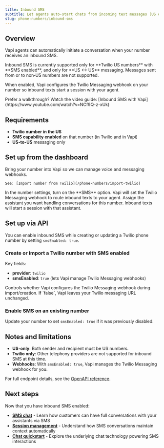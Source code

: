 ```yaml
---
title: Inbound SMS
subtitle: Let agents auto-start chats from incoming text messages (US only)
slug: phone-numbers/inbound-sms
---
```


## Overview

Vapi agents can automatically initiate a conversation when your number receives an inbound SMS.

<Warning>
  Inbound SMS is currently supported only for **Twilio US numbers** with **SMS enabled**, and only for **US ↔ US** messaging. Messages sent from or to non‑US numbers are not supported.
</Warning>

When enabled, Vapi configures the Twilio Messaging webhook on your number so inbound texts start a session with your agent.

<Tip>
  Prefer a walkthrough? Watch the video guide: [Inbound SMS with Vapi](https://www.youtube.com/watch?v=NCf9Q-z-xUk)
</Tip>

## Requirements

- **Twilio number in the US**
- **SMS capability enabled** on that number (in Twilio and in Vapi)
- **US-to-US** messaging only

## Set up from the dashboard

<Steps>
  <Step title="Import your Twilio number">
    Bring your number into Vapi so we can manage voice and messaging webhooks.
    
    See: [Import number from Twilio](/phone-numbers/import-twilio)
  </Step>
  <Step title="Enable SMS for the number">
    In the number settings, turn on the **SMS** option. Vapi will set the Twilio Messaging webhook to route inbound texts to your agent.
  </Step>
  <Step title="Attach your agent (optional)">
    Assign the assistant you want handling conversations for this number. Inbound texts will start a session with that assistant.
  </Step>
</Steps>

## Set up via API

You can enable inbound SMS while creating or updating a Twilio phone number by setting `smsEnabled: true`.

### Create or import a Twilio number with SMS enabled

<EndpointRequestSnippet endpoint='POST /phone-number' />

Key fields:

- **provider**: `twilio`
- **smsEnabled**: `true` (lets Vapi manage Twilio Messaging webhooks)

<ParamField path="smsEnabled" type="boolean" default="true">
  Controls whether Vapi configures the Twilio Messaging webhook during import/creation. If `false`, Vapi leaves your Twilio messaging URL unchanged.
</ParamField>

### Enable SMS on an existing number

<EndpointRequestSnippet endpoint='PATCH /phone-number/{id}' />

Update your number to set `smsEnabled: true` if it was previously disabled.

## Notes and limitations

- **US-only**: Both sender and recipient must be US numbers.
- **Twilio only**: Other telephony providers are not supported for inbound SMS at this time.
- **Webhooks**: With `smsEnabled: true`, Vapi manages the Twilio Messaging webhook for you.

For full endpoint details, see the [OpenAPI reference](https://api.vapi.ai/api-json).

## Next steps

Now that you have inbound SMS enabled:

* **[SMS chat](/chat/sms-chat)** - Learn how customers can have full conversations with your assistants via SMS
* **[Session management](/chat/session-management)** - Understand how SMS conversations maintain context automatically
* **[Chat quickstart](/chat/quickstart)** - Explore the underlying chat technology powering SMS interactions

